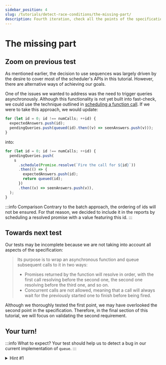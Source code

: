 ```yaml
---
sidebar_position: 4
slug: /tutorials/detect-race-conditions/the-missing-part/
description: Fourth iteration, check all the points of the specification
---
```



# The missing part

## Zoom on previous test

As mentioned earlier, the decision to use sequences was largely driven by the desire to cover most of the scheduler's APIs in this tutorial. However, there are alternative ways of achieving our goals.

One of the issues we wanted to address was the need to trigger queries asynchronously. Although this functionality is not yet built into fast-check, we could use the technique outlined in [scheduling a function call](/docs/advanced/race-conditions/#scheduling-a-function-call). If we were to take this approach, we would update:

```js
for (let id = 0; id !== numCalls; ++id) {
  expectedAnswers.push(id);
  pendingQueries.push(queued(id).then((v) => seenAnswers.push(v)));
}
```

into:

```js
for (let id = 0; id !== numCalls; ++id) {
  pendingQueries.push(
    s
      .schedule(Promise.resolve(`Fire the call for ${id}`))
      .then(() => {
        expectedAnswers.push(id);
        return queued(id);
      })
      .then((v) => seenAnswers.push(v)),
  );
}
```

:::info Comparison
Contrary to the batch approach, the ordering of ids will not be ensured. For that reason, we decided to include it in the reports by scheduling a resolved promise with a value featuring this id.
:::

## Towards next test

Our tests may be incomplete because we are not taking into account all aspects of the specification:

> Its purpose is to wrap an asynchronous function and queue subsequent calls to it in two ways:
>
> - Promises returned by the function will resolve in order, with the first call resolving before the second one, the second one resolving before the third one, and so on.
> - Concurrent calls are not allowed, meaning that a call will always wait for the previously started one to finish before being fired.

Although we thoroughly tested the first point, we may have overlooked the second point in the specification. Therefore, in the final section of this tutorial, we will focus on validating the second requirement.

## Your turn!

<MissingPart />

:::info What to expect?
Your test should help us to detect a bug in our current implementation of `queue`.
:::

<details>
<summary>
Hint #1
</summary>

One potential solution is to wrap the scheduled API in an additional layer that sets a flag to `true` when the API is called, directly invokes the scheduled API, and then resets the flag to `false` when the API resolves. If the flag is already set to `true` when the wrapper layer is invoked, it should cause the test to fail.

</details>
